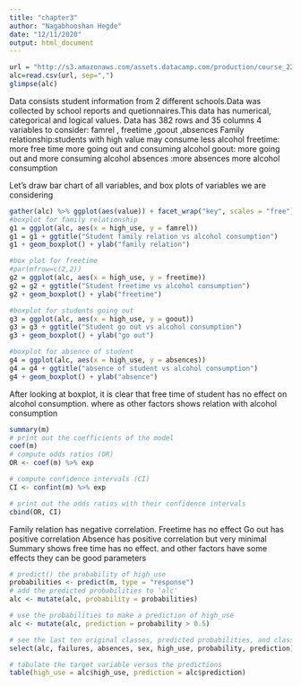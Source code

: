 ```yaml
---
title: "chapter3"
author: "Nagabhooshan Hegde"
date: "12/11/2020"
output: html_document
---
```


```r
url = "http://s3.amazonaws.com/assets.datacamp.com/production/course_2218/datasets/alc.txt" 
alc=read.csv(url, sep=",")
glimpse(alc)
```
Data consists student information from 2 different schools.Data was collected by school reports and quetionnaires.This data has numerical, categorical and logical values.
Data has 382 rows and 35 columns
4 variables to consider: famrel , freetime ,goout ,absences
Family relationship:students with high value may consume less alcohol
freetime: more free time more going out and consuming alcohol
goout: more going out and more consuming alcohol
absences :more absences more alcohol consumption

Let's draw bar chart of all variables, and box plots of variables we are considering
```r
gather(alc) %>% ggplot(aes(value)) + facet_wrap("key", scales = "free") + geom_bar()
#boxplot for family relationship
g1 = ggplot(alc, aes(x = high_use, y = famrel))
g1 = g1 + ggtitle("Student family relation vs alcohol consumption")
g1 + geom_boxplot() + ylab("family relation")

#box plot for freetime
#par(mfrow=c(2,2))
g2 = ggplot(alc, aes(x = high_use, y = freetime))
g2 = g2 + ggtitle("Student freetime vs alcohol consumption")
g2 + geom_boxplot() + ylab("freetime")

#boxplot for students going out 
g3 = ggplot(alc, aes(x = high_use, y = goout))
g3 = g3 + ggtitle("Student go out vs alcohol consumption")
g3 + geom_boxplot() + ylab("go out")

#boxplot for absence of student
g4 = ggplot(alc, aes(x = high_use, y = absences))
g4 = g4 + ggtitle("absence of student vs alcohol consumption")
g4 + geom_boxplot() + ylab("absence")

```
After looking at boxplot, it is clear that free time of student has no effect on alcohol consumption. where as other factors shows relation with alcohol consumption
```r
summary(m)
# print out the coefficients of the model
coef(m)
# compute odds ratios (OR)
OR <- coef(m) %>% exp

# compute confidence intervals (CI)
CI <- confint(m) %>% exp

# print out the odds ratios with their confidence intervals
cbind(OR, CI)

```
Family relation has negative correlation.
Freetime has no effect 
Go out has positive correlation
Absence has positive correlation but very minimal
Summary shows free time has no effect. and other factors have some effects they can be good parameters
```r
# predict() the probability of high_use
probabilities <- predict(m, type = "response")
# add the predicted probabilities to 'alc'
alc <- mutate(alc, probability = probabilities)

# use the probabilities to make a prediction of high_use
alc <- mutate(alc, prediction = probability > 0.5)

# see the last ten original classes, predicted probabilities, and class predictions
select(alc, failures, absences, sex, high_use, probability, prediction) %>% tail(10)

# tabulate the target variable versus the predictions
table(high_use = alc$high_use, prediction = alc$prediction)
```